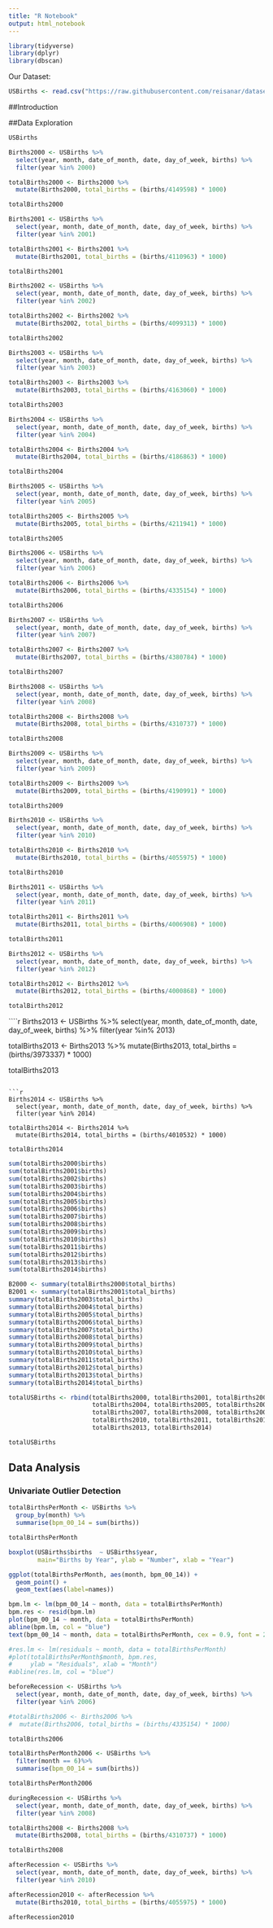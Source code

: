 ```yaml
---
title: "R Notebook"
output: html_notebook
---
```


```r
library(tidyverse)
library(dplyr)
library(dbscan)
```


Our Dataset: 

```r
USBirths <- read.csv("https://raw.githubusercontent.com/reisanar/datasets/master/us_births_00_14.csv")
```


##Introduction

##Data Exploration

```r
USBirths
```



```r
Births2000 <- USBirths %>% 
  select(year, month, date_of_month, date, day_of_week, births) %>% 
  filter(year %in% 2000)

totalBirths2000 <- Births2000 %>% 
  mutate(Births2000, total_births = (births/4149598) * 1000)

totalBirths2000
```


```r
Births2001 <- USBirths %>% 
  select(year, month, date_of_month, date, day_of_week, births) %>% 
  filter(year %in% 2001)

totalBirths2001 <- Births2001 %>% 
  mutate(Births2001, total_births = (births/4110963) * 1000)

totalBirths2001
```

```r
Births2002 <- USBirths %>% 
  select(year, month, date_of_month, date, day_of_week, births) %>% 
  filter(year %in% 2002)

totalBirths2002 <- Births2002 %>% 
  mutate(Births2002, total_births = (births/4099313) * 1000)

totalBirths2002
```

```r
Births2003 <- USBirths %>% 
  select(year, month, date_of_month, date, day_of_week, births) %>% 
  filter(year %in% 2003)

totalBirths2003 <- Births2003 %>% 
  mutate(Births2003, total_births = (births/4163060) * 1000)

totalBirths2003
```

```r
Births2004 <- USBirths %>% 
  select(year, month, date_of_month, date, day_of_week, births) %>% 
  filter(year %in% 2004)

totalBirths2004 <- Births2004 %>% 
  mutate(Births2004, total_births = (births/4186863) * 1000)

totalBirths2004
```

```r
Births2005 <- USBirths %>% 
  select(year, month, date_of_month, date, day_of_week, births) %>% 
  filter(year %in% 2005)

totalBirths2005 <- Births2005 %>% 
  mutate(Births2005, total_births = (births/4211941) * 1000)

totalBirths2005
```

```r
Births2006 <- USBirths %>% 
  select(year, month, date_of_month, date, day_of_week, births) %>% 
  filter(year %in% 2006)

totalBirths2006 <- Births2006 %>% 
  mutate(Births2006, total_births = (births/4335154) * 1000)

totalBirths2006
```


```r
Births2007 <- USBirths %>% 
  select(year, month, date_of_month, date, day_of_week, births) %>% 
  filter(year %in% 2007)

totalBirths2007 <- Births2007 %>% 
  mutate(Births2007, total_births = (births/4380784) * 1000)

totalBirths2007
```


```r
Births2008 <- USBirths %>% 
  select(year, month, date_of_month, date, day_of_week, births) %>% 
  filter(year %in% 2008)

totalBirths2008 <- Births2008 %>% 
  mutate(Births2008, total_births = (births/4310737) * 1000)

totalBirths2008
```


```r
Births2009 <- USBirths %>% 
  select(year, month, date_of_month, date, day_of_week, births) %>% 
  filter(year %in% 2009)

totalBirths2009 <- Births2009 %>% 
  mutate(Births2009, total_births = (births/4190991) * 1000)

totalBirths2009
```


```r
Births2010 <- USBirths %>% 
  select(year, month, date_of_month, date, day_of_week, births) %>% 
  filter(year %in% 2010)

totalBirths2010 <- Births2010 %>% 
  mutate(Births2010, total_births = (births/4055975) * 1000)

totalBirths2010
```

```r
Births2011 <- USBirths %>% 
  select(year, month, date_of_month, date, day_of_week, births) %>% 
  filter(year %in% 2011)

totalBirths2011 <- Births2011 %>% 
  mutate(Births2011, total_births = (births/4006908) * 1000)

totalBirths2011
```

```r
Births2012 <- USBirths %>% 
  select(year, month, date_of_month, date, day_of_week, births) %>% 
  filter(year %in% 2012)

totalBirths2012 <- Births2012 %>% 
  mutate(Births2012, total_births = (births/4000868) * 1000)

totalBirths2012
```


````r
Births2013 <- USBirths %>% 
  select(year, month, date_of_month, date, day_of_week, births) %>% 
  filter(year %in% 2013)

totalBirths2013 <- Births2013 %>% 
  mutate(Births2013, total_births = (births/3973337) * 1000)

totalBirths2013
```

```r
Births2014 <- USBirths %>% 
  select(year, month, date_of_month, date, day_of_week, births) %>% 
  filter(year %in% 2014)

totalBirths2014 <- Births2014 %>% 
  mutate(Births2014, total_births = (births/4010532) * 1000)

totalBirths2014
```


```r
sum(totalBirths2000$births)
sum(totalBirths2001$births)
sum(totalBirths2002$births)
sum(totalBirths2003$births)
sum(totalBirths2004$births)
sum(totalBirths2005$births)
sum(totalBirths2006$births)
sum(totalBirths2007$births)
sum(totalBirths2008$births)
sum(totalBirths2009$births)
sum(totalBirths2010$births)
sum(totalBirths2011$births)
sum(totalBirths2012$births)
sum(totalBirths2013$births)
sum(totalBirths2014$births)
```

```r
B2000 <- summary(totalBirths2000$total_births)
B2001 <- summary(totalBirths2001$total_births)
summary(totalBirths2003$total_births)
summary(totalBirths2004$total_births)
summary(totalBirths2005$total_births)
summary(totalBirths2006$total_births)
summary(totalBirths2007$total_births)
summary(totalBirths2008$total_births)
summary(totalBirths2009$total_births)
summary(totalBirths2010$total_births)
summary(totalBirths2011$total_births)
summary(totalBirths2012$total_births)
summary(totalBirths2013$total_births)
summary(totalBirths2014$total_births)
```

```r
totalUSBirths <- rbind(totalBirths2000, totalBirths2001, totalBirths2003,
                       totalBirths2004, totalBirths2005, totalBirths2006,
                       totalBirths2007, totalBirths2008, totalBirths2009,
                       totalBirths2010, totalBirths2011, totalBirths2012,
                       totalBirths2013, totalBirths2014)

totalUSBirths
```


## Data Analysis


### Univariate Outlier Detection



```r
totalBirthsPerMonth <- USBirths %>% 
  group_by(month) %>% 
  summarise(bpm_00_14 = sum(births))

totalBirthsPerMonth
```

```r
boxplot(USBirths$births  ~ USBirths$year, 
        main="Births by Year", ylab = "Number", xlab = "Year")
```



```r
ggplot(totalBirthsPerMonth, aes(month, bpm_00_14)) +
  geom_point() +
  geom_text(aes(label=names))
```

```r
bpm.lm <- lm(bpm_00_14 ~ month, data = totalBirthsPerMonth)
bpm.res <- resid(bpm.lm)
plot(bpm_00_14 ~ month, data = totalBirthsPerMonth)
abline(bpm.lm, col = "blue") 
text(bpm_00_14 ~ month, data = totalBirthsPerMonth, cex = 0.9, font = 2, pos = 4)

#res.lm <- lm(residuals ~ month, data = totalBirthsPerMonth)
#plot(totalBirthsPerMonth$month, bpm.res,
#     ylab = "Residuals", xlab = "Month")
#abline(res.lm, col = "blue")
```



 


```r
beforeRecession <- USBirths %>% 
  select(year, month, date_of_month, date, day_of_week, births) %>% 
  filter(year %in% 2006)

#totalBirths2006 <- Births2006 %>% 
#  mutate(Births2006, total_births = (births/4335154) * 1000)

totalBirths2006
```

```r
totalBirthsPerMonth2006 <- USBirths %>% 
  filter(month == 6)%>% 
  summarise(bpm_00_14 = sum(births))

totalBirthsPerMonth2006
```






```r
duringRecession <- USBirths %>% 
  select(year, month, date_of_month, date, day_of_week, births) %>% 
  filter(year %in% 2008)

totalBirths2008 <- Births2008 %>% 
  mutate(Births2008, total_births = (births/4310737) * 1000)

totalBirths2008
```




```r
afterRecession <- USBirths %>% 
  select(year, month, date_of_month, date, day_of_week, births) %>% 
  filter(year %in% 2010)

afterRecession2010 <- afterRecession %>% 
  mutate(Births2010, total_births = (births/4055975) * 1000)

afterRecession2010
```




















